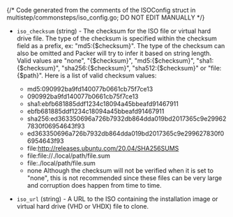 {/* Code generated from the comments of the ISOConfig struct in multistep/commonsteps/iso_config.go; DO NOT EDIT MANUALLY */}

- `iso_checksum` (string) - The checksum for the ISO file or virtual hard drive file. The type of
  the checksum is specified within the checksum field as a prefix, ex:
  "md5:\{$checksum}". The type of the checksum can also be omitted and
  Packer will try to infer it based on string length. Valid values are
  "none", "\{$checksum}", "md5:\{$checksum}", "sha1:\{$checksum}",
  "sha256:\{$checksum}", "sha512:\{$checksum}" or "file:\{$path}". Here is a
  list of valid checksum values:
  - md5:090992ba9fd140077b0661cb75f7ce13
  - 090992ba9fd140077b0661cb75f7ce13
  - sha1:ebfb681885ddf1234c18094a45bbeafd91467911
  - ebfb681885ddf1234c18094a45bbeafd91467911
  - sha256:ed363350696a726b7932db864dda019bd2017365c9e299627830f06954643f93
  - ed363350696a726b7932db864dda019bd2017365c9e299627830f06954643f93
  - file:http://releases.ubuntu.com/20.04/SHA256SUMS
  - file:file://./local/path/file.sum
  - file:./local/path/file.sum
  - none
    Although the checksum will not be verified when it is set to "none",
    this is not recommended since these files can be very large and
    corruption does happen from time to time.

- `iso_url` (string) - A URL to the ISO containing the installation image or virtual hard drive
  (VHD or VHDX) file to clone.
